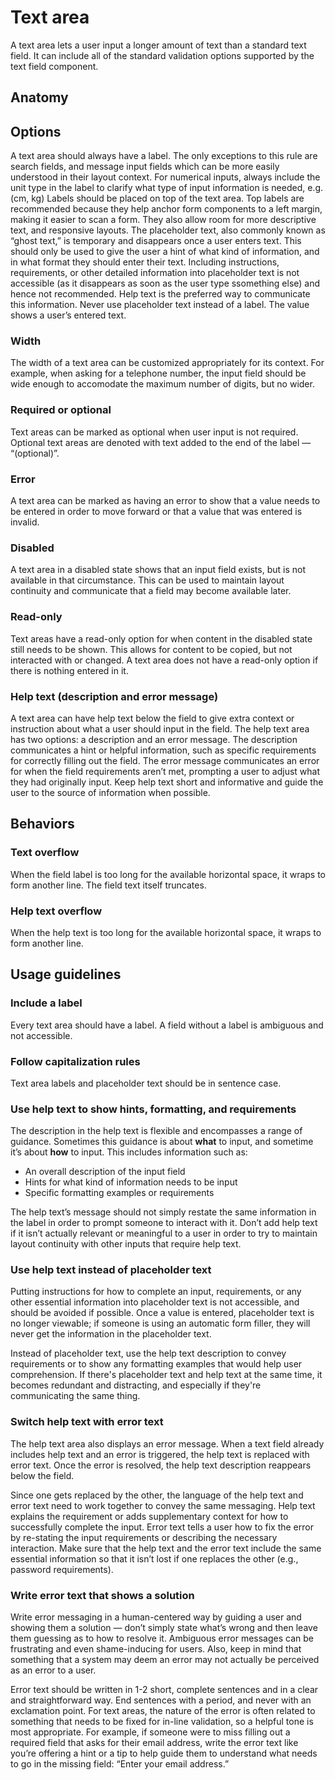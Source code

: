 # Text area

A text area lets a user input a longer amount of text than a standard text
field. It can include all of the standard validation options supported by the
text field component.

<Imagefullwidth image="text-area-hero.svg" title="Text area example" />

<AssetLinks>
  <AssetLink href="https://react.fabric-ds.io/textarea" />
  <AssetLink href="https://vue.fabric-ds.io/forms" />
</AssetLinks>

<TableOfContents />

## Anatomy

<Imagefullwidth image="text-area-anatomy.svg" title="Text area anatomy example" />

## Options

<Guideline title="Label" image="text-area-options-label.svg">
  A text area should always have a label. The only exceptions to this rule are
search fields, and message input fields which can be more easily understood in
their layout context. For numerical inputs, always include the unit type in the
label to clarify what type of input information is needed, e.g. (cm, kg)
</Guideline>

<Guideline title="Label position" image="text-area-options-label-position.svg">
Labels should be placed on top of the text area. Top labels are recommended
because they help anchor form components to a left margin, making it easier to
scan a form. They also allow room for more descriptive text, and responsive
layouts.
</Guideline>


<Guideline title="Placeholder" image="Text-area-options-placeholder.svg">
The placeholder text, also commonly known as “ghost text,” is temporary and
disappears once a user enters text. This should only be used to give the user a
hint of what kind of information, and in what format they should enter their
text. Including instructions, requirements, or other detailed information into
placeholder text is not accessible (as it disappears as soon as the user type
ssomething else) and hence not recommended. Help text is the preferred way to
communicate this information. Never use placeholder text instead of a label.
</Guideline>
  
<Guideline title="Value" image="text-area-options-value.svg">
The value shows a user’s entered text.
</Guideline>

### Width

The width of a text area can be customized appropriately for its context. For
example, when asking for a telephone number, the input field should be wide
enough to accomodate the maximum number of digits, but no wider.

### Required or optional

Text areas can be marked as optional when user input is not required. Optional
text areas are denoted with text added to the end of the label — “(optional)”.

### Error

A text area can be marked as having an error to show that a value needs to be
entered in order to move forward or that a value that was entered is invalid.

### Disabled

A text area in a disabled state shows that an input field exists, but is not
available in that circumstance. This can be used to maintain layout continuity
and communicate that a field may become available later.

### Read-only

Text areas have a read-only option for when content in the disabled state still
needs to be shown. This allows for content to be copied, but not interacted with
or changed. A text area does not have a read-only option if there is nothing
entered in it.

### Help text (description and error message)

A text area can have help text below the field to give extra context or
instruction about what a user should input in the field. The help text area has
two options: a description and an error message. The description communicates a
hint or helpful information, such as specific requirements for correctly filling
out the field. The error message communicates an error for when the field
requirements aren’t met, prompting a user to adjust what they had originally
input. Keep help text short and informative and guide the user to the source of
information when possible.

## Behaviors

### Text overflow

When the field label is too long for the available horizontal space, it wraps to
form another line. The field text itself truncates.

### Help text overflow

When the help text is too long for the available horizontal space, it wraps to
form another line.

## Usage guidelines

### Include a label

Every text area should have a label. A field without a label is ambiguous and
not accessible.

### Follow capitalization rules

Text area labels and placeholder text should be in sentence case.

### Use help text to show hints, formatting, and requirements

The description in the help text is flexible and encompasses a range of
guidance. Sometimes this guidance is about **what** to input, and sometime it’s
about **how** to input. This includes information such as:

- An overall description of the input field
- Hints for what kind of information needs to be input
- Specific formatting examples or requirements

The help text’s message should not simply restate the same information in the
label in order to prompt someone to interact with it. Don’t add help text if it
isn’t actually relevant or meaningful to a user in order to try to maintain
layout continuity with other inputs that require help text.

### Use help text instead of placeholder text

Putting instructions for how to complete an input, requirements, or any other
essential information into placeholder text is not accessible, and should be
avoided if possible. Once a value is entered, placeholder text is no longer
viewable; if someone is using an automatic form filler, they will never get the
information in the placeholder text.

Instead of placeholder text, use the help text description to convey
requirements or to show any formatting examples that would help user
comprehension. If there's placeholder text and help text at the same time, it
becomes redundant and distracting, and especially if they're communicating the
same thing.

### Switch help text with error text

The help text area also displays an error message. When a text field already
includes help text and an error is triggered, the help text is replaced with
error text. Once the error is resolved, the help text description reappears
below the field.

Since one gets replaced by the other, the language of the help text and error
text need to work together to convey the same messaging. Help text explains the
requirement or adds supplementary context for how to successfully complete the
input. Error text tells a user how to fix the error by re-stating the input
requirements or describing the necessary interaction. Make sure that the help
text and the error text include the same essential information so that it isn’t
lost if one replaces the other (e.g., password requirements).

### Write error text that shows a solution

Write error messaging in a human-centered way by guiding a user and showing them
a solution — don’t simply state what’s wrong and then leave them guessing as to
how to resolve it. Ambiguous error messages can be frustrating and even
shame-inducing for users. Also, keep in mind that something that a system may
deem an error may not actually be perceived as an error to a user.

Error text should be written in 1-2 short, complete sentences and in a clear and
straightforward way. End sentences with a period, and never with an exclamation
point. For text areas, the nature of the error is often related to something
that needs to be fixed for in-line validation, so a helpful tone is most
appropriate. For example, if someone were to miss filling out a required field
that asks for their email address, write the error text like you’re offering a
hint or a tip to help guide them to understand what needs to go in the missing
field: “Enter your email address.”

